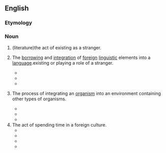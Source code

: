 ==English==

===Etymology===
{{confix|en|xeno|ization}}

===Noun===
{{en-noun|-}}

# (literature)the act of existing as a stranger.
# {{lb|en|linguistics}} The [[borrow]]ing and [[integration]] of [[foreign]] [[linguistic]] elements into a [[language]].existing or playing a role of a stranger.
#* {{quote-journal|en|year=2016|work=Известия Волгоградского государственного |title=Разговорная речь и разговорный стиль интернет-эпохи (English abstract)|author=ТН Колокольцева |volume=|number=|passage=The article deals with the basic categories of the elevated style and the tactics to implement them: 1) techniques that help to avoid the associations that do not correspond to the idea of the beautiful; 2) various types of amplification that make speech ample. The techniques of the elevated pronunciation style form a system that is integrated into the mechanism of elevating. Such techniques are slow speech tempo, as well as the '''xenization''' of pronunciation by means of orthoepic borrowings from culturally prestigious languages.}}
#* {{quote-journal|en|year=2017|work=Russian Linguistics|title=On stylistic devices as style elevators in the Russian language|author=Vasilij Moskvin |volume=41|number=|passage=As well as this, the paper depicts the tactics surrounding their implementation in speech: 1) transfers that connect the inner form of the nominative units with the spheres of these categories; 2) ways of renaming ('''xenization''', archaizing and others), that remove the association of the everyday and other associations that are incompatible with the idea of beauty from the notions; 3) various types of amplification which make the speech discursive, which is in line with the quantitative assessment of the category of the sublime (I. Kant). }}
#* {{quote-journal|en|year=2019|work=AIP Conference Proceedings |title=Dynamics of development and approaches to the temporal periodization of the standard German idiom|author=Yuriy V. Kobenko, Petr I. Kostomarov, Elena V. Shitkova, Anastasia V. Moreva, Natalia A. Karpova, Elena S. Riabova, and Svetlana S. Taydonova|volume=2135|number=|passage= The core point of the theory of exoglossy is the concept of a “pendulum”, which assumes compensation for deviations of the language system towards a certain pole: the degree of '''xenization''' (integration of Foreign elements) corresponds to the degree of the subsequent archaization of the recipient language system  (preservation of  its own elements) and vice versa}}
# {{lb|en|biology}} The process of integrating an [[organism]] into an environment containing other types of organisms.
#: {{antonyms|en|axenization}}
#* {{quote-journal|en|year=1961 |work=Nature|title=Fluctuations in hormone activity in Brachyura larvae|author=JD Costlow - |volume=|number=|passage=A.'''xenization''' was accomplished by rinsing the worms 3 times in sterile distilled water, followed by their transfer to 10 ml. antibiotic solution (1,000 units potassium penicillin G and 100 y streptomycin sulphate per ml.);}}
#* {{quote-journal|en|year=1994|month=January |work=Parasitology Today|title=Is phagocytosis related to virulence in Entamoeba histolytica Schaudinn, 1903?|author=I Montfort, R Pérez-Tamayo |volume=10|number=7|passage=Another possible mechanism to explain  the 'healthy carrier' state would be through a transient decrease in amebic virulence, and this possibility is suggested by the common observation of loss of virulence in prolonged axenic cultures of pathogenic strains of E. histolytica, which is reversible by different means (eg. '''xenization''' of the cultures, treatment with cholesterol, or with serum complement, and passage through liver).}}
#* {{quote-journal|en|year=2008|month=August|work=PLoS neglected tropical diseases |title=Entamoeba Shows Reversible Variation in Ploidy under Different Growth Conditions and between Life Cycle Phases|author=Chandrama Mukherjee, C. Graham Clar, Anuradha Lohia|volume=2|number=8|page=2|passage=For re-'''xenization''', the axenic cells were re-associated with the bacterial flora obtained from the original xenic cultures, and grown in LYSGM as above [18].}}
# The act of spending time in a foreign culture.
#* {{quote-journal|en|year=20??|work=Men's Journal|title=A Case for Taking a Solo Trip|author=Bill Heavey|volume=|number=|passage='''Xenization''' is the act of traveling alone as a stranger in a foreign land. When one writer was 17, he traveled alone to Europe for the first time, to wash dishes in Gstaad, Switzerland, for the summer. }}
#* {{quote-book|en|year=2011 |title=Vindico: I Am Liberation |author=Alex McCann Johnson |page=48 |ISBN=|passage=He noticed that Logan was smiling at his dullness and asked, "What are you used to doing for fun?" “Well, obviously not traveling in '''xenization''' like you! I don't actually do much. I have fun and stuff, but I try to stay at home and do what needs to be done. Plus, my roommate and my godson keep me occupied."}}
#* {{quote-journal|en|date=November 4, 2019|work=Song Bar|title=Word of the Week|author=|volume=|number=|passage= In the 19th century a period of '''xenization''' was encouraged in young adulthood of the monied classes as a key part of education to gain a worldly perspective.}}
#* {{quote-book|en|year=2020 |title=A Nameless Person: Poetry|author=|page= |ISBN=|passage=Already accepting The life of an unclear face Her only purpose is '''xenization'''}}